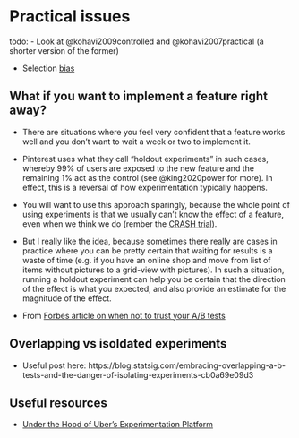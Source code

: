 # Practical issues

todo:
- Look at @kohavi2009controlled and @kohavi2007practical (a shorter version of the former)

- Selection [bias](https://medium.com/airbnb-engineering/selection-bias-in-online-experimentation-c3d67795cceb)


## What if you want to implement a feature right away?

- There are situations where you feel very confident that a feature works well and you don't want to wait a week or two to implement it.

- Pinterest uses what they call "holdout experiments" in such cases, whereby 99% of users are exposed to the new feature and the remaining 1% act as the control (see @king2020power for more). In effect, this is a reversal of how experimentation typically happens.

- You will want to use this approach sparingly, because the whole point of using experiments is that we usually can't know the effect of a feature, even when we think we do (rember the [CRASH trial](https://pubmed.ncbi.nlm.nih.gov/15936423/)).

- But I really like the idea, because sometimes there really are cases in practice where you can be pretty certain that waiting for results is a waste of time (e.g. if you have an online shop and move from list of items without pictures to a grid-view with pictures). In such a situation, running a holdout experiment can help you be certain that the direction of the effect is what you expected, and also provide an estimate for the magnitude of the effect.

- From [Forbes article on when not to trust your A/B tests](https://www.forbes.com/sites/quora/2015/06/19/when-should-ab-testing-not-be-trusted-to-make-decisions/)


## Overlapping vs isoldated experiments

- Useful post here: https://blog.statsig.com/embracing-overlapping-a-b-tests-and-the-danger-of-isolating-experiments-cb0a69e09d3


## Useful resources

- [Under the Hood of Uber’s Experimentation Platform](https://www.uber.com/en-GB/blog/xp/#:~:text=Uber's%20Experimentation%20Platform%20team%20conducts,user%20satisfaction%20with%20Uber's%20platform)